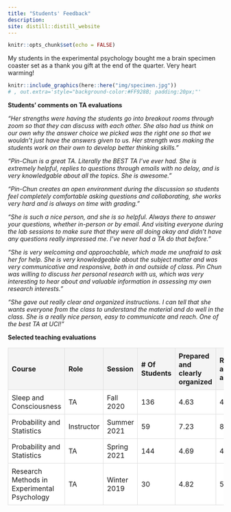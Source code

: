```yaml
---
title: "Students' Feedback"
description:
site: distill::distill_website
---
```


```r
knitr::opts_chunk$set(echo = FALSE)
```
My students in the experimental psychology bought me a brain specimen coaster set as a thank you gift at the end of the quarter. Very heart warming!

```r
knitr::include_graphics(here::here("img/specimen.jpg"))
# , out.extra='style="background-color:#FF928B; padding:20px;"'
```

**Students’ comments on TA evaluations**

*"Her strengths were having the students go into breakout rooms through zoom so that they can discuss with each other. She also had us think on our own why the answer choice we picked was the right one so that we wouldn’t just have the answers given to us. Her strength was making the students work on their own to develop better thinking skills."*

*"Pin-Chun is a great TA. Literally the BEST TA I’ve ever had. She is extremely helpful, replies to questions through emails with no delay, and is very knowledgable about all the topics. She is awesome."*

*"Pin-Chun creates an open environment during the discussion so students feel completely comfortable asking questions and collaborating, she works very hard and is always on time with grading."*

*"She is such a nice person, and she is so helpful. Always there to answer your questions, whether in-person or by email. And visiting everyone during the lab sessions to make sure that they were all doing okay and didn’t have any questions really impressed me. I’ve never had a TA do that before."*

*"She is very welcoming and approachable, which made me unafraid to ask her for help. She is very knowledgeable about the subject matter and was very communicative and responsive, both in and outside of class. Pin Chun was willing to discuss her personal research with us, which was very interesting to hear about and valuable information in assessing my own research interests."*

*"She gave out really clear and organized instructions. I can tell that she wants everyone from the class to understand the material and do well in the class. She is a really nice person, easy to communicate and reach. One of the best TA at UCI!"*

**Selected teaching evaluations**

<style>
table {
  background-color: white;
  border-collapse: collapse;
  width: 100%;
}
th, td {
  padding: 8px;
  text-align: left;
  border: 1px solid #ddd;
}
th {
  background-color: #f4f4f4;
}
</style>

| Course                                      | Role       | Session       | # Of Students | Prepared and clearly organized | Responsive, accessible, and helpful | Teaching Effectiveness | Scale          |
|---------------------------------------------|------------|---------------|---------------|-------------------------------|--------------------------------------|------------------------|----------------|
| Sleep and Consciousness                     | TA         | Fall 2020     | 136           | 4.63                          | 4.58                                 | 4.35                   | 1=Low, 5=High  |
| Probability and Statistics                  | Instructor | Summer 2021   | 59            | 7.23                          | 8.13                                 | 7.77                   | 1=Low, 9=High  |
| Probability and Statistics                  | TA         | Spring 2021   | 144           | 4.69                          | 4.69                                 | 4.62                   | 1=Low, 5=High  |
| Research Methods in Experimental Psychology | TA         | Winter 2019   | 30            | 4.82                          | 5                                    | 4.82                   | 1=Low, 5=High  |
